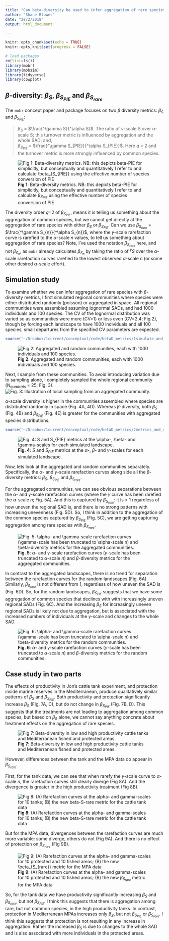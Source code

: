```yaml
---
title: "Can beta-diversity be used to infer aggregation of rare species?"
author: "Shane Blowes"
date: "28/2/2018"
output: html_document

---
```


```r
knitr::opts_chunk$set(echo = TRUE)
knitr::opts_knit$set(progress = FALSE)

# load packages
rm(list=ls())
library(mobr)
library(mobsim)
library(tidyverse)
library(cowplot)
```

## $\beta$-diversity: $\beta_S$, $\beta_{S_{PIE}}$ and $\beta_{S_{rare}}$
The `mobr` concept paper and package focuses on two $\beta$ diversity metrics: $\beta_S$ and $\beta_{S_{PIE}}$:

>    $\beta_S$ =  $\frac{^\gamma S}{^\alpha S}$. The ratio of $\gamma$-scale S over $\alpha$-scale S; this turnover metric is influenced by aggregation and the whole SAD; and,  
>    $\beta_{S_{PIE}}$ = $\frac{^\gamma S_{PIE}}{^\alpha S_{PIE}}$. Here *q* = 2 and the turnover metric is more strongly influenced by common species. 

![**Fig 1**: Beta-diversity metrics. NB: this depicts beta-PIE for simplicitly, but conceptually and quantitatively I refer to and calculate $\beta_{S_{PIE}}$ using the effective number of species conversion of PIE](image004.png)  

 
  
The diversity order *q*=2 of $\beta_{S_{PIE}}$, means it is telling us something about the aggregation of common species, but we cannot get directly at the aggregation of rare species with either $\beta_{S}$ or $\beta_{S_{PIE}}$. Can we use $\beta_{S_{rare}}$ = $\frac{^\gamma S_{n}}{^\alpha S_{n}}$, where the $\gamma$-scale rarefaction curve is rarefied to the $\alpha$-scale *n* values, to tell us something about aggregation of rare species? Note, I've used the notation $\beta_{S_{rare}}$ here, and not $\beta_{S_{n}}$, as `mobr` already calculates $\beta_{S_{n}}$ by taking the ratio of $^\gamma S$ over the $\alpha$-scale rarefaction curves rarefied to the lowest observed $\alpha$-scale *n* (or some other desired $\alpha$-scale effort).

## Simulation study
To examine whether we can infer aggregation of rare species with $\beta$-diversity metrics, I first simulated regional communities where species were either distributed randomly (poisson) or aggregated in space. All regional communities were assembled assuming lognormal SADs, and had 1000 individuals and 100 species. The CV of the lognormal distribution was varied so as communities were more (CV=1) or less even (CV=2,4; Fig 2), though by forcing each landscape to have 1000 individuals and all 100 species, small departures from the specified CV parameters are expected.

```r
source('~/Dropbox/1current/conceptual/code/betaD_metrics/1simulate_and_sample.R')
```
![**Fig 2**: Aggregated and random communities, each with 1000 individuals and 100 species.](community_maps.png)
  
    
  
Next, I sample from these communities. To avoid introducing variation due to sampling alone, I completely sampled the whole regional community ($N_{quadrats}$ = 25; Fig. 3).
![**Fig. 3**: Illustration of local sampling from an aggregated community.](sample_eg.png)
  
$\alpha$-scale diversity is higher in the communities assembled where species are distributed randomly in space (Fig. 4A, 4D). Whereas $\beta$-diversity, both $\beta_{S}$ (Fig. 4B) and $\beta_{S_{PIE}}$ (Fig. 4E) is greater for the communities with aggregated species distributions. 

```r
source('~/Dropbox/1current/conceptual/code/betaD_metrics/2metrics_and_rarefaction.R')
```

![**Fig. 4**: $S$ and $S_{PIE}$ metrics at the $\alpha$-, $\beta$- and $\gamma$-scales for each simulated landscape.](sims_existing_metric.png)
  
Now, lets look at the aggregated and random communities separately. Specifically, the $\alpha$- and $\gamma$-scale rarefaction curves along side all the $\beta$-diversity metrics: $\beta_S$, $\beta_{S_{PIE}}$ and $\beta_{S_{rare}}$.

For the aggregated communities, we can see obvious separations between the $\alpha$- and $\gamma$-scale rarefaction curves (where the $\gamma$ curve has been rarefied the $\alpha$-scale *n*; Fig. 5A). And this is captured by $\beta_{S_{rare}}$: it is > 1 regardless of how uneven the regional SAD is, and there is no strong patterns with increasing unevenness (Fig. 5D). So, I think in addition to the aggregation of the common species captured by $\beta_{S_{PIE}}$ (Fig. 5C), we are getting capturing aggregation among rare species wtih $\beta_{S_{rare}}$.
  

![**Fig. 5**: $\alpha$- and $\gamma$-scale rarefaction curves ($\gamma$-scale has been truncated to $\alpha$-scale *n*) and $\beta$-diversity metrics for the aggregated communities.](agg_rarefactions_betaD.png)

In contrast to the aggregated landscapes, there is no trend for separation between the rarefaction curves for the random landscapes (Fig. 6A). Similarly, $\beta_{S_{rare}}$ is not different from 1, regardless of how uneven the SAD is (Fig. 6D). So, for the random landscapes, $\beta_{S_{PIE}}$ suggests that we have some aggregation of common species that declines with with increasingly uneven regional SADs (Fig. 6C). And the increasing $\beta_S$ for increasingly uneven regional SADs is likely not due to aggregation, but is associated with the increased numbers of individuals at the $\gamma$-scale and changes to the whole SAD.
  
  
![**Fig. 6**: $\alpha$- and $\gamma$-scale rarefaction curves ($\gamma$-scale has been truncated to $\alpha$-scale *n*) and $\beta$-diversity metrics for the random communities.](poi_rarefactions_betaD.png)

## Case study in two parts  

The effects of productivity in Jon's cattle tank experiment, and protection inside marine reserves in the Mediterranean, produce qualitatively similar patterns of $\beta_S$ and $\beta_{S_{PIE}}$. Both productivity and protection significantly increase $\beta_S$ (Fig. 7A, C), but do not change in $\beta_{S_{PIE}}$ (Fig. 7B, D). This suggests that the treatments are not leading to aggregation among common species, but based on $\beta_S$ alone, we cannot say anything concrete about treatment effects on the aggregation of rare species.  



![**Fig 7**: Beta-diversity in low and high productivity cattle tanks and Mediterranean fished and protected areas.](empiricalBeta.png)

However, differences between the tank and the MPA data do appear in $\beta_{S_{rare}}$.

First, for the tank data, we can see that when rarefy the $\gamma$-scale curve to $\alpha$-scale *n*, the rarefaction curves still clearly diverge (Fig 8A). And the divergence is greater in the high productivity treatment (Fig 8B).  

![**Fig 8**: (A) Rarefaction curves at the alpha- and gamma-scales for 10 tanks; (B) the new beta-S-rare metric for the cattle tank data](tankRare_betaSrare.png)


But for the MPA data, divergences between the rarefaction curves are much more variable: some diverge, others do not (Fig 9A). And there is no effect of protection on $\beta_{S_{rare}}$ (Fig 9B).  

![**Fig 9**: (A) Rarefaction curves at the alpha- and gamma-scales for 10 protected and 10 fished areas; (B) the new $\beta_{S_{rare}}$ metric for the MPA data](fishRare_betaSrare.png)


So, for the tank data we have productivity significantly increasing $\beta_S$ and $\beta_{S_{rare}}$, but not $\beta_{S_{PIE}}$. I think this suggests that there is aggregation among rare, but not common species, in the high productivity tanks. In contrast, protection in Mediterranean MPAs increases only $\beta_S$, but not $\beta_{S_{PIE}}$ or $\beta_{S_{rare}}$. I think this suggests that protection is not resulting in any increase in aggregation. Rather the increased $\beta_{S}$ is due to changes to the whole SAD and is also associated with more individuals in the protected areas.